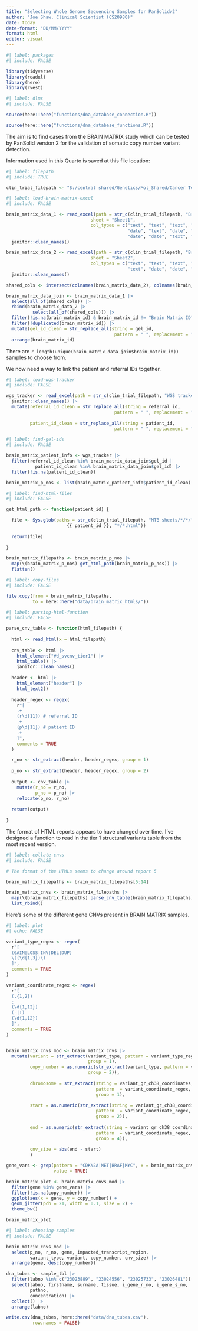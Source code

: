 ```yaml
---
title: "Selecting Whole Genome Sequencing Samples for PanSolidv2"
author: "Joe Shaw, Clinical Scientist (CS20980)"
date: today
date-format: "DD/MM/YYYY"
format: html
editor: visual
---
```


```r
#| label: packages
#| include: FALSE

library(tidyverse)
library(readxl)
library(here)
library(rvest)

```

```r
#| label: dlms
#| include: FALSE

source(here::here("functions/dna_database_connection.R"))

source(here::here("functions/dna_database_functions.R"))

```

The aim is to find cases from the BRAIN MATRIX study which can be tested by PanSolid version 2 for the validation of somatic copy number variant detection.

Information used in this Quarto is saved at this file location:

```r
#| label: filepath
#| include: TRUE

clin_trial_filepath <- "S:/central shared/Genetics/Mol_Shared/Cancer Team/100kGP Cancer Program Validation & Feedback/Live Clinical Trials/"

```

```r
#| label: load-brain-matrix-excel
#| include: FALSE

brain_matrix_data_1 <- read_excel(path = str_c(clin_trial_filepath, "Brain Matrix Data.xlsx"),
                                sheet = "Sheet1",
                                col_types = c("text", "text", "text", "text",
                                              "date", "text", "date", "date",
                                              "date", "date", "text", "text")) |> 
  janitor::clean_names()

brain_matrix_data_2 <- read_excel(path = str_c(clin_trial_filepath, "Brain Matrix Data.xlsx"),
                                sheet = "Sheet2",
                                col_types = c("text", "text", "text", "date",
                                              "text", "date", "date", "date", "date")) |> 
  janitor::clean_names()

shared_cols <- intersect(colnames(brain_matrix_data_2), colnames(brain_matrix_data_1)) 

brain_matrix_data_join <- brain_matrix_data_1 |> 
  select(all_of(shared_cols)) |> 
  rbind(brain_matrix_data_2 |> 
          select(all_of(shared_cols))) |> 
  filter(!is.na(brain_matrix_id) & brain_matrix_id != "Brain Matrix ID") |> 
  filter(!duplicated(brain_matrix_id)) |> 
  mutate(gel_id_clean = str_replace_all(string = gel_id, 
                                         pattern = " ", replacement = "")) |> 
  arrange(brain_matrix_id)

```

There are `r length(unique(brain_matrix_data_join$brain_matrix_id))` samples to choose from.

We now need a way to link the patient and referral IDs together.

```r
#| label: load-wgs-tracker
#| include: FALSE

wgs_tracker <- read_excel(path = str_c(clin_trial_filepath, "WGS tracker.xlsx")) |> 
  janitor::clean_names() |> 
  mutate(referral_id_clean = str_replace_all(string = referral_id, 
                                         pattern = " ", replacement = ""),
         
         patient_id_clean = str_replace_all(string = patient_id, 
                                         pattern = " ", replacement = ""))

```

```r
#| label: find-gel-ids
#| include: FALSE

brain_matrix_patient_info <- wgs_tracker |> 
  filter(referral_id_clean %in% brain_matrix_data_join$gel_id |
           patient_id_clean %in% brain_matrix_data_join$gel_id) |> 
  filter(!is.na(patient_id_clean))

brain_matrix_p_nos <- list(brain_matrix_patient_info$patient_id_clean)

```

```r
#| label: find-html-files
#| include: FALSE

get_html_path <- function(patient_id) {

  file <- Sys.glob(paths = str_c(clin_trial_filepath, "MTB sheets/*/*/",
                       {{ patient_id }}, "*/*.html"))
  
  return(file)
  
}

brain_matrix_filepaths <- brain_matrix_p_nos |> 
  map(\(brain_matrix_p_nos) get_html_path(brain_matrix_p_nos)) |> 
  flatten()

```

```r
#| label: copy-files
#| include: FALSE

file.copy(from = brain_matrix_filepaths, 
          to = here::here("data/brain_matrix_htmls/"))

```

```r
#| label: parsing-html-function
#| include: FALSE

parse_cnv_table <- function(html_filepath) {
  
  html <- read_html(x = html_filepath)
  
  cnv_table <- html |> 
    html_element("#d_svcnv_tier1") |> 
    html_table() |> 
    janitor::clean_names()
  
  header <- html |> 
    html_element("header") |> 
    html_text2()
  
  header_regex <- regex(
    r"[
    .+
    (r\d{11}) # referral ID
    .+
    (p\d{11}) # patient ID
    .+
    ]",
    comments = TRUE
  )

  r_no <- str_extract(header, header_regex, group = 1)
  
  p_no <- str_extract(header, header_regex, group = 2)
  
  output <- cnv_table |> 
    mutate(r_no = r_no,
           p_no = p_no) |> 
    relocate(p_no, r_no)
  
  return(output)
  
}

```

The format of HTML reports appears to have changed over time. I've designed a function to read in the tier 1 structural variants table from the most recent version.

```r
#| label: collate-cnvs
#| include: FALSE

# The format of the HTMLs seems to change around report 5

brain_matrix_filepaths <- brain_matrix_filepaths[5:14]

brain_matrix_cnvs <- brain_matrix_filepaths |> 
  map(\(brain_matrix_filepaths) parse_cnv_table(brain_matrix_filepaths)) |> 
  list_rbind()

```

Here's some of the different gene CNVs present in BRAIN MATRIX samples.

```r
#| label: plot
#| echo: FALSE

variant_type_regex <- regex(
  r"[
  (GAIN|LOSS|INV|DEL|DUP)
  \((\d{1,3})\)
  ]",
  comments = TRUE
)

variant_coordinate_regex <- regex(
  r"[
  (.{1,2})
  :
  (\d{1,12})  
  (-|:)
  (\d{1,12})
  ]",
  comments = TRUE
)


brain_matrix_cnvs_mod <- brain_matrix_cnvs |> 
  mutate(variant = str_extract(variant_type, pattern = variant_type_regex,
                               group = 1),
         copy_number = as.numeric(str_extract(variant_type, pattern = variant_type_regex,
                               group = 2)),
         
         chromosome = str_extract(string = variant_gr_ch38_coordinates,
                                  pattern  = variant_coordinate_regex,
                                  group = 1),
         
         start = as.numeric(str_extract(string = variant_gr_ch38_coordinates,
                                  pattern  = variant_coordinate_regex,
                                  group = 2)),
         
         end = as.numeric(str_extract(string = variant_gr_ch38_coordinates,
                                  pattern  = variant_coordinate_regex,
                                  group = 4)),
         
         cnv_size = abs(end - start)
         )

gene_vars <- grep(pattern = "CDKN2A|MET|BRAF|MYC", x = brain_matrix_cnvs_mod$gene,
                  value = TRUE)

brain_matrix_plot <- brain_matrix_cnvs_mod |> 
  filter(gene %in% gene_vars) |> 
  filter(!is.na(copy_number)) |> 
  ggplot(aes(x = gene, y = copy_number)) +
  geom_jitter(pch = 21, width = 0.1, size = 2) +
  theme_bw()

brain_matrix_plot

```

```r
#| label: choosing-samples
#| include: FALSE

brain_matrix_cnvs_mod |> 
  select(p_no, r_no, gene, impacted_transcript_region, 
         variant_type, variant, copy_number, cnv_size) |> 
  arrange(gene, desc(copy_number))

dna_tubes <- sample_tbl |> 
  filter(labno %in% c("23023889", "23024556", "23025733", "23026481")) |> 
  select(labno, firstname, surname, tissue, i_gene_r_no, i_gene_s_no,
         pathno,
         concentration) |> 
  collect() |> 
  arrange(labno)

write.csv(dna_tubes, here::here("data/dna_tubes.csv"),
          row.names = FALSE)

```
